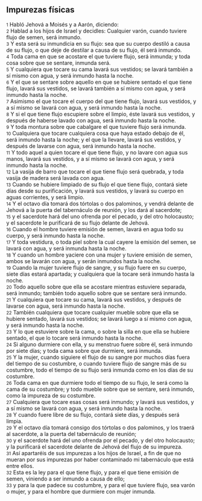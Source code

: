 == Impurezas físicas ==

{{anchor|1}} <small>1</small> Habló Jehová a Moisés y a Aarón, diciendo:<br>
{{anchor|2}} <small>2</small> Hablad a los hijos de Israel y decidles: Cualquier varón, cuando tuviere flujo de semen, será inmundo.<br>
{{anchor|3}} <small>3</small> Y esta será su inmundicia en su flujo: sea que su cuerpo destiló a causa de su flujo, o que deje de destilar a causa de su flujo, él será inmundo.<br>
{{anchor|4}} <small>4</small> Toda cama en que se acostare el que tuviere flujo, será inmunda; y toda cosa sobre que se sentare, inmunda será.<br>
{{anchor|5}} <small>5</small> Y cualquiera que tocare su cama lavará sus vestidos; se lavará también a sí mismo con agua, y será inmundo hasta la noche.<br>
{{anchor|6}} <small>6</small> Y el que se sentare sobre aquello en que se hubiere sentado el que tiene flujo, lavará sus vestidos, se lavará también a sí mismo con agua, y será inmundo hasta la noche.<br>
{{anchor|7}} <small>7</small> Asimismo el que tocare el cuerpo del que tiene flujo, lavará sus vestidos, y a sí mismo se lavará con agua, y será inmundo hasta la noche.<br>
{{anchor|8}} <small>8</small> Y si el que tiene flujo escupiere sobre el limpio, éste lavará sus vestidos, y después de haberse lavado con agua, será inmundo hasta la noche.<br>
{{anchor|9}} <small>9</small> Y toda montura sobre que cabalgare el que tuviere flujo será inmunda.<br>
{{anchor|10}} <small>10</small> Cualquiera que tocare cualquiera cosa que haya estado debajo de él, será inmundo hasta la noche; y el que la llevare, lavará sus vestidos, y después de lavarse con agua, será inmundo hasta la noche.<br>
{{anchor|11}} <small>11</small> Y todo aquel a quien tocare el que tiene flujo, y no lavare con agua sus manos, lavará sus vestidos, y a sí mismo se lavará con agua, y será inmundo hasta la noche.<br>
{{anchor|12}} <small>12</small> La vasija de barro que tocare el que tiene flujo será quebrada, y toda vasija de madera será lavada con agua.<br>
{{anchor|13}} <small>13</small> Cuando se hubiere limpiado de su flujo el que tiene flujo, contará siete días desde su purificación, y lavará sus vestidos, y lavará su cuerpo en aguas corrientes, y será limpio.<br>
{{anchor|14}} <small>14</small> Y el octavo día tomará dos tórtolas o dos palominos, y vendrá delante de Jehová a la puerta del tabernáculo de reunión, y los dará al sacerdote;<br>
{{anchor|15}} <small>15</small> y el sacerdote hará del uno ofrenda por el pecado, y del otro holocausto; y el sacerdote le purificará de su flujo delante de Jehová.<br>
{{anchor|16}} <small>16</small> Cuando el hombre tuviere emisión de semen, lavará en agua todo su cuerpo, y será inmundo hasta la noche.<br>
{{anchor|17}} <small>17</small> Y toda vestidura, o toda piel sobre la cual cayere la emisión del semen, se lavará con agua, y será inmunda hasta la noche.<br>
{{anchor|18}} <small>18</small> Y cuando un hombre yaciere con una mujer y tuviere emisión de semen, ambos se lavarán con agua, y serán inmundos hasta la noche.<br>
{{anchor|19}} <small>19</small> Cuando la mujer tuviere flujo de sangre, y su flujo fuere en su cuerpo, siete días estará apartada; y cualquiera que la tocare será inmundo hasta la noche.<br>
{{anchor|20}} <small>20</small> Todo aquello sobre que ella se acostare mientras estuviere separada, será inmundo; también todo aquello sobre que se sentare será inmundo.<br>
{{anchor|21}} <small>21</small> Y cualquiera que tocare su cama, lavará sus vestidos, y después de lavarse con agua, será inmundo hasta la noche.<br>
{{anchor|22}} <small>22</small> También cualquiera que tocare cualquier mueble sobre que ella se hubiere sentado, lavará sus vestidos; se lavará luego a sí mismo con agua, y será inmundo hasta la noche.<br>
{{anchor|23}} <small>23</small> Y lo que estuviere sobre la cama, o sobre la silla en que ella se hubiere sentado, el que lo tocare será inmundo hasta la noche.<br>
{{anchor|24}} <small>24</small> Si alguno durmiere con ella, y su menstruo fuere sobre él, será inmundo por siete días; y toda cama sobre que durmiere, será inmunda.<br>
{{anchor|25}} <small>25</small> Y la mujer, cuando siguiere el flujo de su sangre por muchos días fuera del tiempo de su costumbre, o cuando tuviere flujo de sangre más de su costumbre, todo el tiempo de su flujo será inmunda como en los días de su costumbre.<br>
{{anchor|26}} <small>26</small> Toda cama en que durmiere todo el tiempo de su flujo, le será como la cama de su costumbre; y todo mueble sobre que se sentare, será inmundo, como la impureza de su costumbre.<br>
{{anchor|27}} <small>27</small> Cualquiera que tocare esas cosas será inmundo; y lavará sus vestidos, y a sí mismo se lavará con agua, y será inmundo hasta la noche.<br>
{{anchor|28}} <small>28</small> Y cuando fuere libre de su flujo, contará siete días, y después será limpia.<br>
{{anchor|29}} <small>29</small> Y el octavo día tomará consigo dos tórtolas o dos palominos, y los traerá al sacerdote, a la puerta del tabernáculo de reunión;<br>
{{anchor|30}} <small>30</small> y el sacerdote hará del uno ofrenda por el pecado, y del otro holocausto; y la purificará el sacerdote delante de Jehová del flujo de su impureza.<br>
{{anchor|31}} <small>31</small> Así apartaréis de sus impurezas a los hijos de Israel, a fin de que no mueran por sus impurezas por haber contaminado mi tabernáculo que está entre ellos.<br>
{{anchor|32}} <small>32</small> Esta es la ley para el que tiene flujo, y para el que tiene emisión de semen, viniendo a ser inmundo a causa de ello;<br>
{{anchor|33}} <small>33</small> y para la que padece su costumbre, y para el que tuviere flujo, sea varón o mujer, y para el hombre que durmiere con mujer inmunda.<br>

